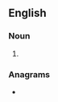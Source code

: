 ==English==

===Noun===
{{head|en|noun form}}

# {{plural of|snakehead|lang=en}}

===Anagrams===
* {{anagrams|en|a=aadeehknss|snakeshead}}